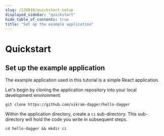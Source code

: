 ```yaml
---
slug: /120918/quickstart-setup
displayed_sidebar: "quickstart"
hide_table_of_contents: true
title: "Set up the example application"
---
```


# Quickstart


## Set up the example application

The example application used in this tutorial is a simple React application.

Let's begin by cloning the application repository into your local development environment:

```shell
git clone https://github.com/vikram-dagger/hello-dagger
```

Within the application directory, create a `ci` sub-directory. This sub-directory will hold the code you write in subsequent steps.

```shell
cd hello-dagger && mkdir ci
```
